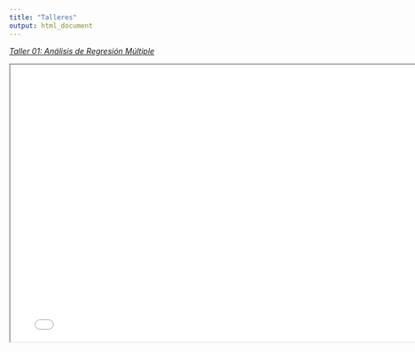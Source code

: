 ```yaml
---
title: "Talleres"
output: html_document
---
```



[*Taller 01: Análisis de Regresión Múltiple*](slides/taller01/taller01-slides.html)
 


<iframe src=slides/taller01/taller01-slides.html height="500" width="775">
</iframe>

<br/>


<!-- [*Taller 02: Supuestos de Regresión*](slides/taller02/taller02-slides.html) -->



<!-- <iframe src=slides/taller02/taller02-slides.html height="500" width="775"> -->
<!-- </iframe> -->


<!-- [*Taller 03: Variable moderadoras*](slides/taller03/taller03-slides.html) -->



<!-- <iframe src=slides/taller03/taller03-slides.html height="500" width="775"> -->
<!-- </iframe> -->



<!-- [*Taller 04: Regresión Multinivel*](slides/taller04/taller04-slides.html) -->

<!-- <iframe src=slides/taller04/taller04-slides.html height="500" width="775"> -->
<!-- </iframe> -->
